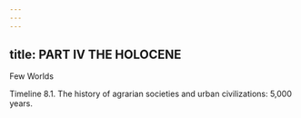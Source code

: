 ```yaml
---
---
---
```

title: PART IV THE HOLOCENE
---




Few Worlds











Timeline 8.1. The history of agrarian societies and urban civilizations: 5,000 years.